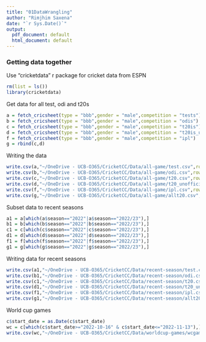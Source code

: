 ```yaml
---
title: "01DataWrangling"
author: "Rimjhim Saxena"
date: "`r Sys.Date()`"
output:
  pdf_document: default
  html_document: default
---
```


### Getting data together

Use "cricketdata" r package for cricket data from ESPN

```r
rm(list = ls())
library(cricketdata)
```

Get data for all test, odi and t20s

```r
a = fetch_cricsheet(type = "bbb",gender = "male",competition = "tests")
b = fetch_cricsheet(type = "bbb",gender = "male",competition = "odis")
c = fetch_cricsheet(type = "bbb",gender = "male",competition = "t20is")
d = fetch_cricsheet(type = "bbb",gender = "male",competition = "t20is_unofficial")
f = fetch_cricsheet(type = "bbb",gender = "male",competition = "ipl")
g = rbind(c,d)
```

Writing the data

```r
write.csv(a,"~/OneDrive - UCB-O365/CricketCC/Data/all-game/test.csv",row.names = F)
write.csv(b,"~/OneDrive - UCB-O365/CricketCC/Data/all-game/odi.csv",row.names = F)
write.csv(c,"~/OneDrive - UCB-O365/CricketCC/Data/all-game/t20.csv",row.names = F)
write.csv(d,"~/OneDrive - UCB-O365/CricketCC/Data/all-game/t20_unofficial.csv",row.names = F)
write.csv(f,"~/OneDrive - UCB-O365/CricketCC/Data/all-game/ipl.csv",row.names = F)
write.csv(g,"~/OneDrive - UCB-O365/CricketCC/Data/all-game/allt20.csv",row.names = F)
```

Subset data to recent seasons

```r
a1 = a[which(a$season=="2022"|a$season=="2022/23"),]
b1 = b[which(b$season=="2022"|b$season=="2022/23"),]
c1 = c[which(c$season=="2022"|c$season=="2022/23"),]
d1 = d[which(d$season=="2022"|d$season=="2022/23"),]
f1 = f[which(f$season=="2022"|f$season=="2022/23"),]
g1 = g[which(g$season=="2022"|g$season=="2022/23"),]
```

Writing data for recent seasons

```r
write.csv(a1,"~/OneDrive - UCB-O365/CricketCC/Data/recent-season/test.csv",row.names = F)
write.csv(b1,"~/OneDrive - UCB-O365/CricketCC/Data/recent-season/odi.csv",row.names = F)
write.csv(c1,"~/OneDrive - UCB-O365/CricketCC/Data/recent-season/t20.csv",row.names = F)
write.csv(d1,"~/OneDrive - UCB-O365/CricketCC/Data/recent-season/t20_unofficial.csv",row.names = F)
write.csv(f1,"~/OneDrive - UCB-O365/CricketCC/Data/recent-season/ipl.csv",row.names = F)
write.csv(g1,"~/OneDrive - UCB-O365/CricketCC/Data/recent-season/allt20.csv",row.names = F)
```

World cup games

```r
c$start_date = as.Date(c$start_date)
wc = c[which(c$start_date>="2022-10-16" & c$start_date<="2022-11-13"),]
write.csv(wc,"~/OneDrive - UCB-O365/CricketCC/Data/worldcup-games/wcgames.csv",row.names = F)
```
